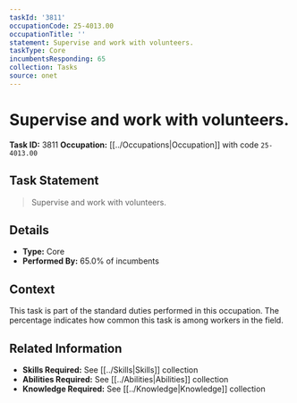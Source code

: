 ```yaml
---
taskId: '3811'
occupationCode: 25-4013.00
occupationTitle: ''
statement: Supervise and work with volunteers.
taskType: Core
incumbentsResponding: 65
collection: Tasks
source: onet
---
```

# Supervise and work with volunteers.

**Task ID:** 3811
**Occupation:** [[../Occupations|Occupation]] with code `25-4013.00`

## Task Statement

> Supervise and work with volunteers.

## Details

- **Type:** Core
- **Performed By:** 65.0% of incumbents

## Context

This task is part of the standard duties performed in this occupation. The percentage indicates how common this task is among workers in the field.

## Related Information

- **Skills Required:** See [[../Skills|Skills]] collection
- **Abilities Required:** See [[../Abilities|Abilities]] collection
- **Knowledge Required:** See [[../Knowledge|Knowledge]] collection
